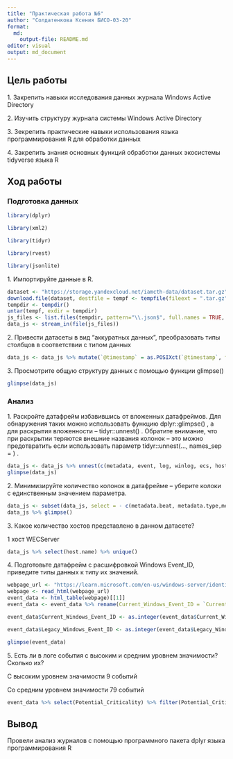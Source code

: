 ```yaml
---
title: "Практическая работа №6"
author: "Солдатенкова Ксения БИСО-03-20"
format: 
  md:
    output-file: README.md
editor: visual
output: md_document
---
```


## Цель работы

1\. Закрепить навыки исследования данных журнала Windows Active Directory

2\. Изучить структуру журнала системы Windows Active Directory

3\. Зекрепить практические навыки использования языка программирования R для обработки данных

4\. Закрепить знания основных функций обработки данных экосистемы tidyverse языка R

## Ход работы

### Подготовка данных

```r
library(dplyr)
```

```r
library(xml2)
```

```r
library(tidyr)
```

```r
library(rvest)
```

```r
library(jsonlite)
```

1\. Импортируйте данные в R.

```r
dataset <- "https://storage.yandexcloud.net/iamcth-data/dataset.tar.gz"
download.file(dataset, destfile = tempf <- tempfile(fileext = ".tar.gz"), mode = "wb")
tempdir <- tempdir()
untar(tempf, exdir = tempdir)
js_files <- list.files(tempdir, pattern="\\.json$", full.names = TRUE, recursive = TRUE)
data_js <- stream_in(file(js_files))
```

2\. Привести датасеты в вид "аккуратных данных", преобразовать типы столбцов в соответствии с типом данных

```r
data_js <- data_js %>% mutate(`@timestamp` = as.POSIXct(`@timestamp`, format = "%Y-%m-%dT%H:%M:%OSZ", tz = "UTC")) %>%rename(timestamp = `@timestamp`, metadata = `@metadata`)
```

3\. Просмотрите общую структуру данных с помощью функции glimpse()

```r
glimpse(data_js)
```

### Анализ

1\. Раскройте датафрейм избавившись от вложенных датафреймов. Для обнаружения таких можно использовать функцию dplyr::glimpse() , а для раскрытия вложенности -- tidyr::unnest() . Обратите внимание, что при раскрытии теряются внешние названия колонок -- это можно предотвратить если использовать параметр tidyr::unnest(..., names_sep = ) .

```r
data_js <- data_js %>% unnest(c(metadata, event, log, winlog, ecs, host, agent), names_sep = ".")
glimpse(data_js)
```

2\. Минимизируйте количество колонок в датафрейме -- уберите колоки с единственным значением параметра.

```r
data_js <- subset(data_js, select = - c(metadata.beat, metadata.type,metadata.version,metadata.topic,event.kind,winlog.api,agent.ephemeral_id,agent.hostname,agent.id,agent.version,agent.type))
data_js %>% glimpse()
```

3\. Какое количество хостов представлено в данном датасете?

1 хост WECServer

```r
data_js %>% select(host.name) %>% unique()
```

4\. Подготовьте датафрейм с расшифровкой Windows Event_ID, приведите типы данных к типу их значений.

```r
webpage_url <- "https://learn.microsoft.com/en-us/windows-server/identity/ad-ds/plan/appendix-l--events-to-monitor"
webpage <- read_html(webpage_url)
event_data <- html_table(webpage)[[1]]
event_data <- event_data %>% rename(Current_Windows_Event_ID = `Current Windows Event ID`, Legacy_Windows_Event_ID = `Legacy Windows Event ID`, Potential_Criticality = `Potential Criticality`, Event_Summary = `Event Summary`)
```

```r
event_data$Current_Windows_Event_ID <- as.integer(event_data$Current_Windows_Event_ID)
```

```r
event_data$Legacy_Windows_Event_ID <- as.integer(event_data$Legacy_Windows_Event_ID)
```

```r
glimpse(event_data)
```

5\. Есть ли в логе события с высоким и средним уровнем значимости? Сколько их?

С высоким уровнем значимости 9 событий

Со средним уровнем значимости 79 событий

```r
event_data %>% select(Potential_Criticality) %>% filter(Potential_Criticality == 'High' | Potential_Criticality == 'Medium') %>% group_by(Potential_Criticality) %>% count()
```

## Вывод

Провели анализ журналов с помощью программного пакета dplyr языка программирования R
